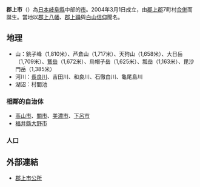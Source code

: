 {{unreferenced|time=2015-11-10T01:47:53+00:00}}
{{NoteTA
|G1=Unit
}}
{{日本都市
|自治體名 = 郡上市
|圖像 = [[File:Gujo_hachiman_castle_in_autumn.jpg|240px]]
|圖像說明 = [[郡上八幡城|郡上八幡城]]（積翠城）
|市章 = [[File:Emblem_of_Gujo.jpg|100px]]
|日文原名 = 郡上市
|平假名 = ぐじょうし
|羅馬字拼音 = Gujō-shi
|都道府縣 = 岐阜縣
|支廳 = 
|編號 = 21219-9
|面積 = 1,030.75
|邊界未定 = 
|人口 = 38,313
|統計時間 = 2021年9月1日
|自治體 = [[高山市|高山市]]、[[關市|關市]]、[[美濃市|美濃市]]、[[下呂市|下呂市]]<br />[[福井縣|福井縣]]：[[大野市|大野市]]
|樹 = [[楓|楓]]
|花 = [[辛夷|辛夷]]
|鳥 = 
|其他象徵物 = 
|其他象徵 = 
|市長 = [[日置敏明|日置敏明]]
|卸任日期 = 
|議員數 = 21
|郵遞區號 = 501-4297
|所在地 = 郡上市八幡町島谷228番地
|電話號碼 = 575-67-1121
|外部連結 = http://www.city.gujo.gifu.jp/
|經度 = 
|緯度 = 
|地圖 = [[File:Gujo_in_Gifu_Prefecture.png|250px]]
|註記 = 人口：[http://www.city.gujo.gifu.jp/ 郡上市官方網頁]
}}
'''郡上市'''（{{jpn|j=郡上市|hg=ぐじょうし|rm=Gujō shi|f=y}}）為[[日本|日本]][[岐阜縣|岐阜縣]]中部的[[市|市]]。2004年3月1日成立，由[[郡上郡|郡上郡]]7町村[[市町村合併|合併]]而誕生。當地以[[郡上八幡|郡上八幡]]、[[郡上踊|郡上踊]]與[[白山信仰|白山信仰]]聞名。

== 地理 ==
*山：銚子峰（1,810米）、芦倉山（1,717米）、天狗山（1,658米）、大日岳（1,709米）、[[鷲岳_(岐阜縣)|鷲岳]]（1,672米）、烏帽子岳（1,625米）、瓢岳（1,163米）、毘沙門岳（1,385米）
*河川：[[長良川|長良川]]、吉田川、和良川、石徹白川、龜尾島川
*湖沼：村間池

=== 相鄰的自治体 ===
*[[高山市|高山市]]、[[關市|關市]]、[[美濃市|美濃市]]、[[下呂市|下呂市]]
*[[福井縣|福井縣]][[大野市|大野市]]

=== 人口 ===
{{日本人口統計|code=21219|location=Gujo, Gifu|name=郡上市|image=Population distribution of Gujo, Gifu, Japan.svg}}

== 外部連結 ==
*[https://web.archive.org/web/20070817142215/http://www.city.gujo.gifu.jp/index.php 郡上市公所]

{{commonscat|Gujo, Gifu}}
{{岐阜縣}}
{{Authority control}}
{{日本地理小作品}}